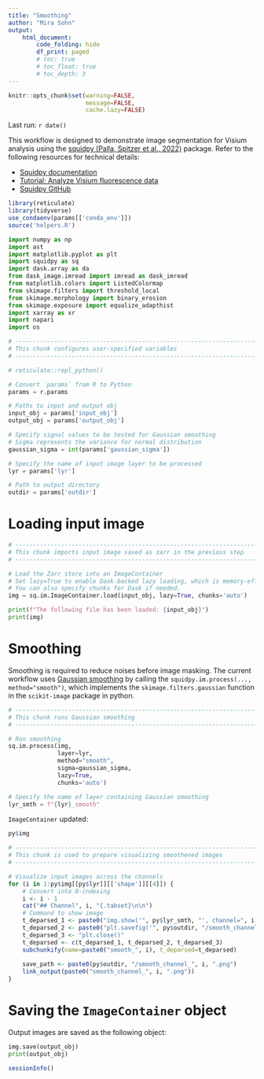 ```yaml
---
title: "Smoothing"
author: "Mira Sohn"
output:
    html_document:
        code_folding: hide
        df_print: paged
        # toc: true
        # toc_float: true
        # toc_depth: 3
---
```


```r
knitr::opts_chunk$set(warning=FALSE,
                      message=FALSE,
                      cache.lazy=FALSE)
```

Last run: `r date()`

This workflow is designed to demonstrate image segmentation for Visium analysis 
using the [squidpy (Palla, Spitzer et al., 2022)](https://doi.org/10.1038/s41592-021-01358-2) package.
Refer to the following resources for technical details:

- [Squidpy documentation](https://squidpy.readthedocs.io/en/stable/index.html)
- [Tutorial: Analyze Visium fluorescence data](https://squidpy.readthedocs.io/en/stable/notebooks/tutorials/tutorial_visium_fluo.html)
- [Squidpy GitHub](https://github.com/scverse/squidpy)



```r
library(reticulate)
library(tidyverse)
use_condaenv(params[['conda_env']])
source('helpers.R')
```

```python
import numpy as np
import ast
import matplotlib.pyplot as plt
import squidpy as sq
import dask.array as da
from dask_image.imread import imread as dask_imread
from matplotlib.colors import ListedColormap
from skimage.filters import threshold_local
from skimage.morphology import binary_erosion
from skimage.exposure import equalize_adapthist
import xarray as xr
import napari
import os
```

```python
# ------------------------------------------------------------------------------
# This chunk configures user-specified variables
# ------------------------------------------------------------------------------

# reticulate::repl_python()

# Convert `params` from R to Python
params = r.params

# Paths to input and output obj
input_obj = params['input_obj']
output_obj = params['output_obj']

# Specify signal values to be tested for Gaussian smoothing
# Sigma represents the variance for normal distribution
gaussian_sigma = int(params['gaussian_sigma'])

# Specify the name of input image layer to be processed
lyr = params['lyr']

# Path to output directory
outdir = params['outdir']
```

# Loading input image

```python

# ------------------------------------------------------------------------------
# This chunk imports input image saved as zarr in the previous step
# ------------------------------------------------------------------------------

# Load the Zarr store into an ImageContainer
# Set lazy=True to enable Dask-backed lazy loading, which is memory-efficient for large images.
# You can also specify chunks for Dask if needed.
img = sq.im.ImageContainer.load(input_obj, lazy=True, chunks='auto')

print(f"The following file has been loaded: {input_obj}")
print(img)
```

# Smoothing {.tabset}

Smoothing is required to reduce noises before image masking. The current workflow uses 
[Gaussian smoothing](https://en.wikipedia.org/wiki/Gaussian_blur) by calling 
the `squidpy.im.process(..., method="smooth")`, which implements the `skimage.filters.gaussian` function 
in the `scikit-image` package in python.

```python

# --------------------------------------------------------------------------------
# This chunk runs Gaussian smoothing
# --------------------------------------------------------------------------------

# Run smoothing
sq.im.process(img,
              layer=lyr,
              method="smooth",
              sigma=gaussian_sigma,
              lazy=True,
              chunks='auto')

# Specify the name of layer containing Gaussian smoothing
lyr_smth = f"{lyr}_smooth"
```
`ImageContainer` updated:

```r
py$img
```

```r

# ------------------------------------------------------------------------------
# This chunk is used to prepare visualizing smoothened images
# ------------------------------------------------------------------------------

# Visualize input images across the channels
for (i in 1:py$img[[py$lyr]][['shape']][[4]]) {
    # Convert into 0-indexing
    i <- i - 1
    cat("## Channel", i, "{.tabset}\n\n")
    # Command to show image
    t_deparsed_1 <- paste0("img.show('", py$lyr_smth, "', channel=", i, ", cmap='gray')")
    t_deparsed_2 <- paste0("plt.savefig('", py$outdir, "/smooth_channel_", i,  ".png', dpi=1000)")
    t_deparsed_3 <- "plt.close()"
    t_deparsed <- c(t_deparsed_1, t_deparsed_2, t_deparsed_3)
    subchunkify(name=paste0("smooth_", i), t_deparsed=t_deparsed)
    
    save_path <- paste0(py$outdir, "/smooth_channel_", i, ".png")
    link_output(paste0("smooth_channel_", i, ".png"))
}
```

# Saving the `ImageContainer` object

Output images are saved as the following object:

```python
img.save(output_obj)
print(output_obj)
```

```r
sessionInfo()
```
